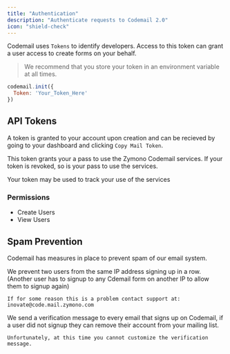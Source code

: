 ---
title: "Authentication"
description: "Authenticate requests to Codemail 2.0"
icon: "shield-check"
---

Codemail uses `Tokens` to identify developers. Access to this token can grant a user access to create forms on your behalf.

> We recommend that you store your token in an environment variable at all times.

```js
codemail.init({
  Token: 'Your_Token_Here'
})
```

## API Tokens

A token is granted to your account upon creation and can be recieved by going to your dashboard and clicking `Copy Mail Token`.

This token grants your a pass to use the Zymono Codemail services. If your token is revoked, so is your pass to use the services.

<Info>Your token may be used to track your use of the services</Info>

### Permissions

- Create Users
- View Users

## Spam Prevention

Codemail has measures in place to prevent spam of our email system.

<AccordionGroup>
  <Accordion title="Multiple Emails Per IP">
    We prevent two users from the same IP address signing up in a row. (Another user has to signup to any Cdemail form on another IP to allow them to signup again)
    
    If for some reason this is a problem contact support at: inovate@code.mail.zymono.com
  </Accordion>


  <Accordion title="Email Verification">
    We send a verification message to every email that signs up on Codemail, if a user did not signup they can remove their account from your mailing list.
    
    Unfortunately, at this time you cannot customize the verification message.
  </Accordion>
</AccordionGroup>
